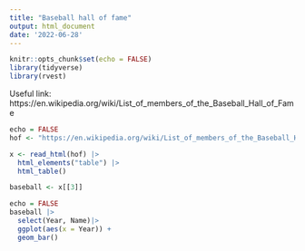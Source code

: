```yaml
---
title: "Baseball hall of fame"
output: html_document
date: '2022-06-28'
---
```


```r
knitr::opts_chunk$set(echo = FALSE)
library(tidyverse)
library(rvest)
```

Useful link:
https://en.wikipedia.org/wiki/List_of_members_of_the_Baseball_Hall_of_Fame

```r
echo = FALSE
hof <- "https://en.wikipedia.org/wiki/List_of_members_of_the_Baseball_Hall_of_Fame"

x <- read_html(hof) |>
  html_elements("table") |>
  html_table()

baseball <- x[[3]]
```

```r
echo = FALSE
baseball |>
  select(Year, Name)|>
  ggplot(aes(x = Year)) +
  geom_bar()
```


